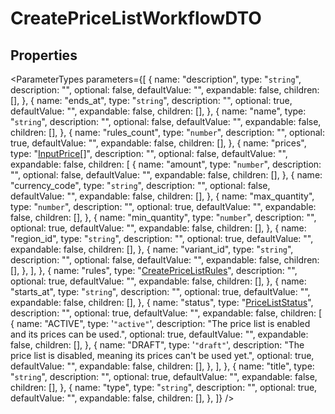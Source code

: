 
# CreatePriceListWorkflowDTO

## Properties

<ParameterTypes
  parameters={[
    {
      name: "description",
      type: "`string`",
      description: "",
      optional: false,
      defaultValue: "",
      expandable: false,
      children: [],
    },
    {
      name: "ends_at",
      type: "`string`",
      description: "",
      optional: true,
      defaultValue: "",
      expandable: false,
      children: [],
    },
    {
      name: "name",
      type: "`string`",
      description: "",
      optional: false,
      defaultValue: "",
      expandable: false,
      children: [],
    },
    {
      name: "rules_count",
      type: "`number`",
      description: "",
      optional: true,
      defaultValue: "",
      expandable: false,
      children: [],
    },
    {
      name: "prices",
      type: "[InputPrice](../../types/interfaces/types.InputPrice.mdx)[]",
      description: "",
      optional: false,
      defaultValue: "",
      expandable: false,
      children: [
        {
          name: "amount",
          type: "`number`",
          description: "",
          optional: false,
          defaultValue: "",
          expandable: false,
          children: [],
        },
        {
          name: "currency_code",
          type: "`string`",
          description: "",
          optional: false,
          defaultValue: "",
          expandable: false,
          children: [],
        },
        {
          name: "max_quantity",
          type: "`number`",
          description: "",
          optional: true,
          defaultValue: "",
          expandable: false,
          children: [],
        },
        {
          name: "min_quantity",
          type: "`number`",
          description: "",
          optional: true,
          defaultValue: "",
          expandable: false,
          children: [],
        },
        {
          name: "region_id",
          type: "`string`",
          description: "",
          optional: true,
          defaultValue: "",
          expandable: false,
          children: [],
        },
        {
          name: "variant_id",
          type: "`string`",
          description: "",
          optional: false,
          defaultValue: "",
          expandable: false,
          children: [],
        },
      ],
    },
    {
      name: "rules",
      type: "[CreatePriceListRules](../../types/interfaces/types.CreatePriceListRules.mdx)",
      description: "",
      optional: true,
      defaultValue: "",
      expandable: false,
      children: [],
    },
    {
      name: "starts_at",
      type: "`string`",
      description: "",
      optional: true,
      defaultValue: "",
      expandable: false,
      children: [],
    },
    {
      name: "status",
      type: "[PriceListStatus](../../types/enums/types.PriceListStatus.mdx)",
      description: "",
      optional: true,
      defaultValue: "",
      expandable: false,
      children: [
        {
          name: "ACTIVE",
          type: '`"active"`',
          description: "The price list is enabled and its prices can be used.",
          optional: true,
          defaultValue: "",
          expandable: false,
          children: [],
        },
        {
          name: "DRAFT",
          type: '`"draft"`',
          description:
            "The price list is disabled, meaning its prices can't be used yet.",
          optional: true,
          defaultValue: "",
          expandable: false,
          children: [],
        },
      ],
    },
    {
      name: "title",
      type: "`string`",
      description: "",
      optional: true,
      defaultValue: "",
      expandable: false,
      children: [],
    },
    {
      name: "type",
      type: "`string`",
      description: "",
      optional: true,
      defaultValue: "",
      expandable: false,
      children: [],
    },
  ]}
/>
